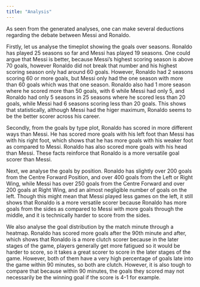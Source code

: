 ```yaml
---
title: "Analysis"
---
```


As seen from the generated analyses, one can make several deductions regarding the debate between Messi and Ronaldo.

Firstly, let us analyse the timeplot showing the goals over seasons. Ronaldo has played 25 seasons so far and Messi has played 19 seasons. One could argue that Messi is better, because Messi's highest scoring season is above 70 goals, however Ronaldo did not break that number and his highest scoring season only had around 60 goals. However, Ronaldo had 2 seasons scoring 60 or more goals, but Messi only had the one season with more than 60 goals which was that one season. Ronaldo also had 1 more season where he scored more than 50 goals, with 6 while Messi had only 5, and Ronaldo had only 5 seasons in 25 seasons where he scored less than 20 goals, while Messi had 6 seasons scoring less than 20 goals. This shows that statistically, although Messi had the higer maximum, Ronaldo seems to be the better scorer across his career.

Secondly, from the goals by type plot, Ronaldo has scored in more different ways than Messi. He has scored more goals with his left foot than Messi has with his right foot, which shows that he has more goals with his weaker foot as compared to Messi. Ronaldo has also scored more goals with his head than Messi. These facts reinforce that Ronaldo is a more versatile goal scorer than Messi.

Next, we analyse the goals by position. Ronaldo has slightly over 200 goals from the Centre Forward Position, and over 400 goals from the Left or Right Wing, while Messi has over 250 goals from the Centre Forward and over 200 goals at Right Wing, and an almost negligible number of goals on the left. Though this might mean that Messi played less games on the left, it still shows that Ronaldo is a more versatile scorer because Ronaldo has more goals from the sides as compared to Messi with more goals through the middle, and it is technically harder to score from the sides.

We also analyse the goal distribution by the match minute through a heatmap. Ronaldo has scored more goals after the 90th minute and after, which shows that Ronaldo is a more clutch scorer because in the later stages of the game, players generally get more fatigued so it would be harder to score, so it takes a great scorer to score in the later stages of the game. However, both of them have a very high percentage of goals late into the game within 90 minutes, so both are clutch. However, it is also tough to compare that because within 90 minutes, the goals they scored may not necessarily be the winning goal if the score is 4-1 for example.
